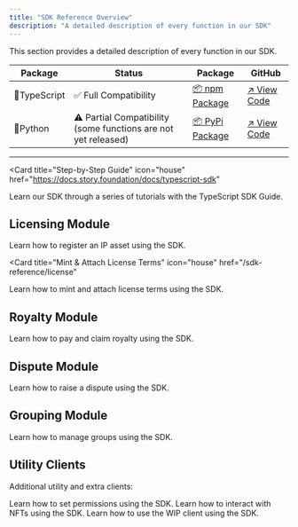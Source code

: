 ```yaml
---
title: "SDK Reference Overview"
description: "A detailed description of every function in our SDK"
---
```


This section provides a detailed description of every function in our SDK.

| Package      | Status                                                         | Package                                                                  | GitHub                                                         |
| ------------ | -------------------------------------------------------------- | ------------------------------------------------------------------------ | -------------------------------------------------------------- |
| 🔷TypeScript | ✅ Full Compatibility                                          | [📦 npm Package](https://www.npmjs.com/package/@story-protocol/core-sdk) | [↗️ View Code](https://github.com/storyprotocol/sdk/tree/main) |
| 🐍Python     | ⚠️ Partial Compatibility (some functions are not yet released) | [📦 PyPi Package](https://pypi.org/project/story-protocol-python-sdk)    | [↗️ View Code](https://github.com/storyprotocol/python-sdk)    |

---

<Card
  title="Step-by-Step Guide"
  icon="house"
  href="https://docs.story.foundation/docs/typescript-sdk"
>
  Learn our SDK through a series of tutorials with the TypeScript SDK Guide.
</Card>

## Licensing Module

<CardGroup cols={2}>

<Card title="Register an IP Asset" icon="house" href="/sdk-reference/ipasset">
  Learn how to register an IP asset using the SDK.
</Card>

<Card
  title="Mint & Attach License Terms"
  icon="house"
  href="/sdk-reference/license"
>
  Learn how to mint and attach license terms using the SDK.
</Card>

</CardGroup>

## Royalty Module

<CardGroup cols={2}>

<Card title="Pay & Claim Royalty" icon="house" href="/sdk-reference/royalty">
  Learn how to pay and claim royalty using the SDK.
</Card>

</CardGroup>

## Dispute Module

<CardGroup cols={2}>

<Card title="Raise a Dispute" icon="house" href="/sdk-reference/dispute">
  Learn how to raise a dispute using the SDK.
</Card>

</CardGroup>

## Grouping Module

<CardGroup cols={2}>

<Card title="Manage Groups" icon="house" href="/sdk-reference/group">
  Learn how to manage groups using the SDK.
</Card>

</CardGroup>

## Utility Clients

Additional utility and extra clients:

<CardGroup cols={2}>

<Card title="Set Permissions" icon="house" href="/sdk-reference/permissions">
  Learn how to set permissions using the SDK.
</Card>

<Card title="NFT Client" icon="house" href="/sdk-reference/nftclient">
  Learn how to interact with NFTs using the SDK.
</Card>

<Card title="WIP Client" icon="house" href="/sdk-reference/wip-client">
  Learn how to use the WIP client using the SDK.
</Card>

</CardGroup>
